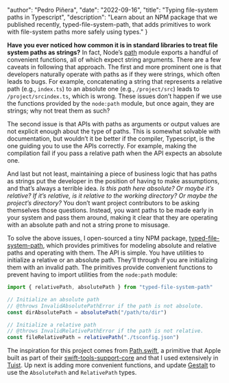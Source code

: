 
  "author": "Pedro Piñera",
  "date": "2022-09-16",
  "title": "Typing file-system paths in Typescript",
  "description": "Learn about an NPM package that we published recently, typed-file-system-path, that adds primitives to work with file-system paths more safely using types."
}




**Have you ever noticed how common it is in standard libraries to treat file system paths as strings?** In fact, Node’s [path](https://nodejs.org/api/path.html) module exports a handful of convenient functions, all of which expect string arguments. There are a few caveats in following that approach. The first and more prominent one is that developers naturally operate with paths as if they were strings, which often leads to bugs. For example, concatenating a string that represents a relative path (e.g., `index.ts`) to an absolute one (e.g., `/project/src`) leads to `/project/srcindex.ts`, which is wrong. These issues don’t happen if we use the functions provided by the `node:path` module, but once again, they are strings; why not treat them as such?

The second issue is that APIs with paths as arguments or output values are not explicit enough about the type of paths. This is somewhat solvable with documentation, but wouldn’t it be better if the compiler, Typescript, is the one guiding you to use the APIs correctly. For example, making the compilation fail if you pass a relative path when the API expects an absolute one.

And last but not least, maintaining a piece of business logic that has paths as strings put the developer in the position of having to make assumptions, and that’s always a terrible idea. *Is this path here absolute? Or maybe it’s relative? If it’s relative, is it relative to the working directory? Or maybe the project’s directory?* You don’t want project contributors to be asking themselves those questions. Instead, you want paths to be made early in your system and pass them around, making it clear that they are operating with an absolute path and not a string prone to misusage.

To solve the above issues, I open-sourced a tiny NPM package, [typed-file-system-path](https://www.npmjs.com/package/typed-file-system-path), which provides primitives for modeling absolute and relative paths and operating with them. The API is simple. You have utilities to initialize a relative or an absolute path. They’ll through if you are initializing them with an invalid path. The primitives provide convenient functions to prevent having to import utilities from the `node:path` module:

```ts
import { relativePath, absolutePath } from "typed-file-system-path"

// Initialize an absolute path
// @throws InvalidAbsolutePathError if the path is not absolute.
const dirAbsolutePath = absolutePath("/path/to/dir")

// Initialize a relative path
// @throws InvalidRelativePathError if the path is not relative.
const fileRelativePath = relativePath("./tsconfig.json")
```

The inspiration for this project comes from [Path.swift](https://github.com/apple/swift-tools-support-core/blob/main/Sources/TSCBasic/Path.swift), a primitive that Apple built as part of their [swift-tools-support-core](https://github.com/apple/swift-tools-support-core/blob/main/Sources/TSCBasic/Path.swift) and that I used extensively in [Tuist](https://github.com/pepicrft/typed-file-system-path).
Up next is adding more convenient functions,
and update [Gestalt](https://github.com/gestaltjs/gestalt) to use the `AbsolutePath` and `RelativePath` types.

